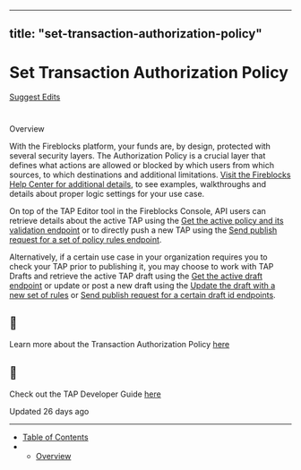 ---
  title: "set-transaction-authorization-policy"
  ---
  
  # Set Transaction Authorization Policy

[Suggest Edits](/edit/set-transaction-authorization-policy)

# 

Overview

[](#overview)

  

With the Fireblocks platform, your funds are, by design, protected with several security layers. The Authorization Policy is a crucial layer that defines what actions are allowed or blocked by which users from which sources, to which destinations and additional limitations. [Visit the Fireblocks Help Center for additional details](https://support.fireblocks.io/hc/en-us), to see examples, walkthroughs and details about proper logic settings for your use case.

On top of the TAP Editor tool in the Fireblocks Console, API users can retrieve details about the active TAP using the [Get the active policy and its validation endpoint](/reference/getactivepolicy) or to directly push a new TAP using the [Send publish request for a set of policy rules endpoint](/reference/publishdraft).

Alternatively, if a certain use case in your organization requires you to check your TAP prior to publishing it, you may choose to work with TAP Drafts and retrieve the active TAP draft using the [Get the active draft endpoint](/reference/getdraft) or update or post a new draft using the [Update the draft with a new set of rules](/reference/updatedraft) or [Send publish request for a certain draft id endpoints](/reference/publishpolicyrules).

  
<Info>

## 📘

Learn more about the Transaction Authorization Policy [here](https://support.fireblocks.io/hc/en-us/articles/7354983580316-About-the-TAP)



</Info>  
<Info>

## 📘

Check out the TAP Developer Guide [here](/reference/configure-transaction-authorization-policy)



</Info>

Updated 26 days ago

* * *

*   [Table of Contents](#)
*   *   [Overview](#overview)